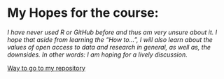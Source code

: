 

# My Hopes for the course:
*I have never used R or GitHub before and thus am very unsure about it. I hope that aside from learning the "How to...", I will also learn about the values of open access to data and research in general, as well as, the downsides. In other words: I am hoping for a lively discussion.  *

[Way to go to my repository](https://joawe.github.io/IODS-project/)
